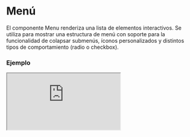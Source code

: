# Menú

El componente Menu renderiza una lista de elementos interactivos. Se utiliza para mostrar una estructura de menú con soporte para la funcionalidad de colapsar submenús, íconos personalizados y distintos tipos de comportamiento (radio o checkbox).


### Ejemplo

<Iframe
  minHeightIframe="50vh"
  src="https://fenextjs-component-storybook.vercel.app/iframe.html?args=&id=header-menu--index&viewMode=story"
/>

### Importación

Para importar el componente Menú, se puede hacer desde fenextjs

```tsx copy
import { Menú } from "fenextjs";
```

### Parámetros

| Parámetro          | Tipo                  | Requerido | Default     | Descripcion                                                                              |
| ------------------ | --------------------- | --------- | ----------- | ---------------------------------------------------------------------------------------- |
| items              | ItemMenuProps[]       | no        | []          | Lista de elementos del menú. Cada uno debe cumplir con la interfaz `ItemMenuProps`.      |
| iconArrow          | ReactNode             | no        | \<Arrow /\> | Ícono que se muestra para los elementos colapsables del menú.                            |
| typeCollapse       | 'radio' \| 'checkbox' | no        | undefined   | Tipo de comportamiento para los elementos colapsables del menú, ya sea radio o checkbox. |
| className          | string                | no        | ''          | Clase CSS para personalizar el contenedor principal del menú.                            |
| defaultShowSubMenu | boolean               | no        | false       | Determina si los submenús deben mostrarse por defecto.                                   |

### Storybook

Para ver el storybook del componente lo puede hacer con este [link](https://fenextjs-component-storybook.vercel.app/?path=/story/header-menu--index)

### Usos

- Menú básico

```tsx copy
<Menu
  items={[
    { label: "Home", link: "/" },
    { label: "About", link: "/about" },
  ]}
/>
```

- Menú con ícono personalizado

```tsx copy
<Menu
  iconArrow={<CustomIcon />}
  items={[
    { label: "Home", link: "/" },
    { label: "Services", link: "/services" },
  ]}
/>
```

- Menú con submenús desplegables

```tsx copy
<Menu
  defaultShowSubMenu={true}
  items={[
    { label: "Home", link: "/", defaultActive: true },
    { label: "Projects", link: "/projects" },
  ]}
/>
```
